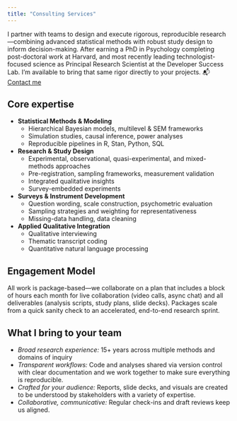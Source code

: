 ```yaml
---
title: "Consulting Services"
---
```



:::{.container .mt-5 .p-5 .bg-light .bg-opacity-75 .rounded .text-dark}
I partner with teams to design and execute rigorous, reproducible research—combining advanced statistical methods with robust study design to inform decision-making. After earning a PhD in Psychology completing post-doctoral work at Harvard, and most recently leading technologist-focused science as Principal Research Scientist at the Developer Success Lab. I'm available to bring that same rigor directly to your projects. <span class=badge-vapor>📬 [Contact me](mailto:consulting@johnflournoy.science)</span>

## Core expertise

- **Statistical Methods & Modeling**
  - Hierarchical Bayesian models, multilevel & SEM frameworks
  - Simulation studies, causal inference, power analyses
  - Reproducible pipelines in R, Stan, Python, SQL

- **Research & Study Design**
  - Experimental, observational, quasi-experimental, and mixed-methods approaches
  - Pre-registration, sampling frameworks, measurement validation
  - Integrated qualitative insights
  - Survey-embedded experiments

- **Surveys & Instrument Development**
  - Question wording, scale construction, psychometric evaluation
  - Sampling strategies and weighting for representativeness
  - Missing-data handling, data cleaning

- **Applied Qualitative Integration**
  - Qualitative interviewing
  - Thematic transcript coding
  - Quantitative natural language processing

## Engagement Model

All work is package-based—we collaborate on a plan that includes a block of hours each month for live collaboration (video calls, async chat) and all deliverables (analysis scripts, study plans, slide decks). Packages scale from a quick sanity check to an accelerated, end-to-end research sprint.

## What I bring to your team

- *Broad research experience:* 15+ years across multiple methods and domains of inquiry
- *Transparent workflows:* Code and analyses shared via version control with clear documentation and we work together to make sure everything is reproducible.
- *Crafted for your audience:* Reports, slide decks, and visuals are created to be understood by stakeholders with a variety of expertise.
- *Collaborative, communicative:* Regular check-ins and draft reviews keep us aligned.

:::